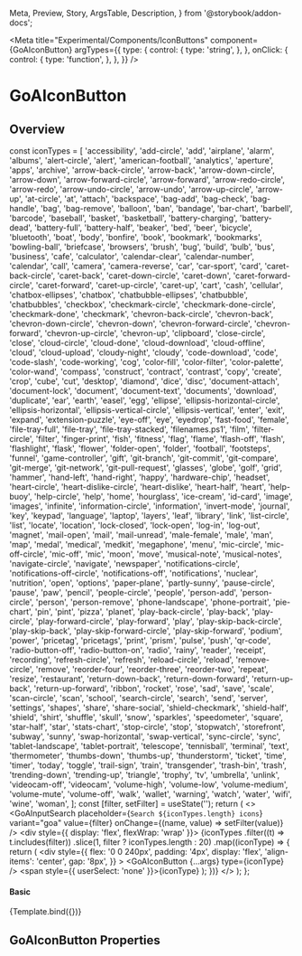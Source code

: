 
  Meta,
  Preview,
  Story,
  ArgsTable,
  Description,
} from '@storybook/addon-docs';

<Meta
  title="Experimental/Components/IconButtons"
  component={GoAIconButton}
  argTypes={{
    type: {
      control: {
        type: 'string',
      },
    },
    onClick: {
      control: {
        type: 'function',
      },
    },
  }}
/>

# GoAIconButton

## Overview

  const iconTypes = [
    'accessibility',
    'add-circle',
    'add',
    'airplane',
    'alarm',
    'albums',
    'alert-circle',
    'alert',
    'american-football',
    'analytics',
    'aperture',
    'apps',
    'archive',
    'arrow-back-circle',
    'arrow-back',
    'arrow-down-circle',
    'arrow-down',
    'arrow-forward-circle',
    'arrow-forward',
    'arrow-redo-circle',
    'arrow-redo',
    'arrow-undo-circle',
    'arrow-undo',
    'arrow-up-circle',
    'arrow-up',
    'at-circle',
    'at',
    'attach',
    'backspace',
    'bag-add',
    'bag-check',
    'bag-handle',
    'bag',
    'bag-remove',
    'balloon',
    'ban',
    'bandage',
    'bar-chart',
    'barbell',
    'barcode',
    'baseball',
    'basket',
    'basketball',
    'battery-charging',
    'battery-dead',
    'battery-full',
    'battery-half',
    'beaker',
    'bed',
    'beer',
    'bicycle',
    'bluetooth',
    'boat',
    'body',
    'bonfire',
    'book',
    'bookmark',
    'bookmarks',
    'bowling-ball',
    'briefcase',
    'browsers',
    'brush',
    'bug',
    'build',
    'bulb',
    'bus',
    'business',
    'cafe',
    'calculator',
    'calendar-clear',
    'calendar-number',
    'calendar',
    'call',
    'camera',
    'camera-reverse',
    'car',
    'car-sport',
    'card',
    'caret-back-circle',
    'caret-back',
    'caret-down-circle',
    'caret-down',
    'caret-forward-circle',
    'caret-forward',
    'caret-up-circle',
    'caret-up',
    'cart',
    'cash',
    'cellular',
    'chatbox-ellipses',
    'chatbox',
    'chatbubble-ellipses',
    'chatbubble',
    'chatbubbles',
    'checkbox',
    'checkmark-circle',
    'checkmark-done-circle',
    'checkmark-done',
    'checkmark',
    'chevron-back-circle',
    'chevron-back',
    'chevron-down-circle',
    'chevron-down',
    'chevron-forward-circle',
    'chevron-forward',
    'chevron-up-circle',
    'chevron-up',
    'clipboard',
    'close-circle',
    'close',
    'cloud-circle',
    'cloud-done',
    'cloud-download',
    'cloud-offline',
    'cloud',
    'cloud-upload',
    'cloudy-night',
    'cloudy',
    'code-download',
    'code',
    'code-slash',
    'code-working',
    'cog',
    'color-fill',
    'color-filter',
    'color-palette',
    'color-wand',
    'compass',
    'construct',
    'contract',
    'contrast',
    'copy',
    'create',
    'crop',
    'cube',
    'cut',
    'desktop',
    'diamond',
    'dice',
    'disc',
    'document-attach',
    'document-lock',
    'document',
    'document-text',
    'documents',
    'download',
    'duplicate',
    'ear',
    'earth',
    'easel',
    'egg',
    'ellipse',
    'ellipsis-horizontal-circle',
    'ellipsis-horizontal',
    'ellipsis-vertical-circle',
    'ellipsis-vertical',
    'enter',
    'exit',
    'expand',
    'extension-puzzle',
    'eye-off',
    'eye',
    'eyedrop',
    'fast-food',
    'female',
    'file-tray-full',
    'file-tray',
    'file-tray-stacked',
    'filenames.ps1',
    'film',
    'filter-circle',
    'filter',
    'finger-print',
    'fish',
    'fitness',
    'flag',
    'flame',
    'flash-off',
    'flash',
    'flashlight',
    'flask',
    'flower',
    'folder-open',
    'folder',
    'football',
    'footsteps',
    'funnel',
    'game-controller',
    'gift',
    'git-branch',
    'git-commit',
    'git-compare',
    'git-merge',
    'git-network',
    'git-pull-request',
    'glasses',
    'globe',
    'golf',
    'grid',
    'hammer',
    'hand-left',
    'hand-right',
    'happy',
    'hardware-chip',
    'headset',
    'heart-circle',
    'heart-dislike-circle',
    'heart-dislike',
    'heart-half',
    'heart',
    'help-buoy',
    'help-circle',
    'help',
    'home',
    'hourglass',
    'ice-cream',
    'id-card',
    'image',
    'images',
    'infinite',
    'information-circle',
    'information',
    'invert-mode',
    'journal',
    'key',
    'keypad',
    'language',
    'laptop',
    'layers',
    'leaf',
    'library',
    'link',
    'list-circle',
    'list',
    'locate',
    'location',
    'lock-closed',
    'lock-open',
    'log-in',
    'log-out',
    'magnet',
    'mail-open',
    'mail',
    'mail-unread',
    'male-female',
    'male',
    'man',
    'map',
    'medal',
    'medical',
    'medkit',
    'megaphone',
    'menu',
    'mic-circle',
    'mic-off-circle',
    'mic-off',
    'mic',
    'moon',
    'move',
    'musical-note',
    'musical-notes',
    'navigate-circle',
    'navigate',
    'newspaper',
    'notifications-circle',
    'notifications-off-circle',
    'notifications-off',
    'notifications',
    'nuclear',
    'nutrition',
    'open',
    'options',
    'paper-plane',
    'partly-sunny',
    'pause-circle',
    'pause',
    'paw',
    'pencil',
    'people-circle',
    'people',
    'person-add',
    'person-circle',
    'person',
    'person-remove',
    'phone-landscape',
    'phone-portrait',
    'pie-chart',
    'pin',
    'pint',
    'pizza',
    'planet',
    'play-back-circle',
    'play-back',
    'play-circle',
    'play-forward-circle',
    'play-forward',
    'play',
    'play-skip-back-circle',
    'play-skip-back',
    'play-skip-forward-circle',
    'play-skip-forward',
    'podium',
    'power',
    'pricetag',
    'pricetags',
    'print',
    'prism',
    'pulse',
    'push',
    'qr-code',
    'radio-button-off',
    'radio-button-on',
    'radio',
    'rainy',
    'reader',
    'receipt',
    'recording',
    'refresh-circle',
    'refresh',
    'reload-circle',
    'reload',
    'remove-circle',
    'remove',
    'reorder-four',
    'reorder-three',
    'reorder-two',
    'repeat',
    'resize',
    'restaurant',
    'return-down-back',
    'return-down-forward',
    'return-up-back',
    'return-up-forward',
    'ribbon',
    'rocket',
    'rose',
    'sad',
    'save',
    'scale',
    'scan-circle',
    'scan',
    'school',
    'search-circle',
    'search',
    'send',
    'server',
    'settings',
    'shapes',
    'share',
    'share-social',
    'shield-checkmark',
    'shield-half',
    'shield',
    'shirt',
    'shuffle',
    'skull',
    'snow',
    'sparkles',
    'speedometer',
    'square',
    'star-half',
    'star',
    'stats-chart',
    'stop-circle',
    'stop',
    'stopwatch',
    'storefront',
    'subway',
    'sunny',
    'swap-horizontal',
    'swap-vertical',
    'sync-circle',
    'sync',
    'tablet-landscape',
    'tablet-portrait',
    'telescope',
    'tennisball',
    'terminal',
    'text',
    'thermometer',
    'thumbs-down',
    'thumbs-up',
    'thunderstorm',
    'ticket',
    'time',
    'timer',
    'today',
    'toggle',
    'trail-sign',
    'train',
    'transgender',
    'trash-bin',
    'trash',
    'trending-down',
    'trending-up',
    'triangle',
    'trophy',
    'tv',
    'umbrella',
    'unlink',
    'videocam-off',
    'videocam',
    'volume-high',
    'volume-low',
    'volume-medium',
    'volume-mute',
    'volume-off',
    'walk',
    'wallet',
    'warning',
    'watch',
    'water',
    'wifi',
    'wine',
    'woman',
  ];
  const [filter, setFilter] = useState('');
  return (
    <>
      <GoAInputSearch
        placeholder={`Search ${iconTypes.length} icons`}
        variant="goa"
        value={filter}
        onChange={(name, value) => setFilter(value)}
      />
      <div style={{ display: 'flex', flexWrap: 'wrap' }}>
        {iconTypes
          .filter((t) => t.includes(filter))
          .slice(1, filter ? iconTypes.length : 20)
          .map((iconType) => {
            return (
              <div
                style={{
                  flex: '0 0 240px',
                  padding: '4px',
                  display: 'flex',
                  'align-items': 'center',
                  gap: '8px',
                }}
              >
                <GoAIconButton {...args} type={iconType} />
                <span style={{ userSelect: 'none' }}>{iconType}</span>
              </div>
            );
          })}
      </div>
    </>
  );
};

#### Basic

<Canvas>
  <Story name="Buttons" height="400px" args={{}}>
    {Template.bind({})}
  </Story>
</Canvas>

## GoAIconButton Properties

<Description of={GoAIconButton} />
<ArgsTable of={GoAIconButton} />
